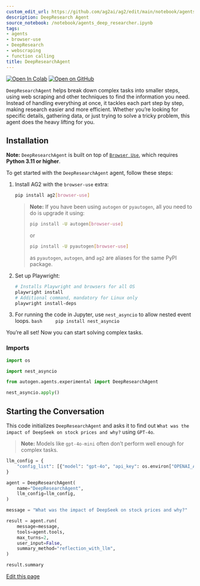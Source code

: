 ```yaml
---
custom_edit_url: https://github.com/ag2ai/ag2/edit/main/notebook/agents_deep_researcher.ipynb
description: DeepResearch Agent
source_notebook: /notebook/agents_deep_researcher.ipynb
tags:
- agents
- browser-use
- DeepResearch
- webscraping
- function calling
title: DeepResearchAgent
---
```


<a href="https://colab.research.google.com/github/ag2ai/ag2/blob/main/notebook/agents_deep_researcher.ipynb" class="colab-badge" target="_blank"><img noZoom src="https://colab.research.google.com/assets/colab-badge.svg" alt="Open In Colab" /></a>
<a href="https://github.com/ag2ai/ag2/blob/main/notebook/agents_deep_researcher.ipynb" class="github-badge" target="_blank"><img noZoom src="https://img.shields.io/badge/Open%20on%20GitHub-grey?logo=github" alt="Open on GitHub" /></a>




`DeepResearchAgent` helps break down complex tasks into smaller steps,
using web scraping and other techniques to find the information you
need. Instead of handling everything at once, it tackles each part step
by step, making research easier and more efficient. Whether you’re
looking for specific details, gathering data, or just trying to solve a
tricky problem, this agent does the heavy lifting for you.

## Installation

**Note:** `DeepResearchAgent` is built on top of
[`Browser Use`](https://github.com/browser-use/browser-use), which
requires **Python 3.11 or higher**.

To get started with the `DeepResearchAgent` agent, follow these steps:

1.  Install AG2 with the `browser-use` extra:

    ```bash
    pip install ag2[browser-use]
    ```

    > **Note:** If you have been using `autogen` or `pyautogen`, all you
    > need to do is upgrade it using:
    >
    > ```bash
    > pip install -U autogen[browser-use]
    > ```
    >
    > or
    >
    > ```bash
    > pip install -U pyautogen[browser-use]
    > ```
    >
    > as `pyautogen`, `autogen`, and `ag2` are aliases for the same PyPI
    > package.

2.  Set up Playwright:

    ```bash
    # Installs Playwright and browsers for all OS
    playwright install
    # Additional command, mandatory for Linux only
    playwright install-deps
    ```

3.  For running the code in Jupyter, use `nest_asyncio` to allow nested
    event loops. `bash     pip install nest_asyncio`

You’re all set! Now you can start solving complex tasks.

### Imports

```python
import os

import nest_asyncio

from autogen.agents.experimental import DeepResearchAgent

nest_asyncio.apply()
```

## Starting the Conversation

This code initializes `DeepResearchAgent` and asks it to find out
`What was the impact of DeepSeek on stock prices and why?` using
`GPT-4o`.

> **Note:** Models like `gpt-4o-mini` often don’t perform well enough
> for complex tasks.

```python
llm_config = {
    "config_list": [{"model": "gpt-4o", "api_key": os.environ["OPENAI_API_KEY"]}],
}

agent = DeepResearchAgent(
    name="DeepResearchAgent",
    llm_config=llm_config,
)

message = "What was the impact of DeepSeek on stock prices and why?"

result = agent.run(
    message=message,
    tools=agent.tools,
    max_turns=2,
    user_input=False,
    summary_method="reflection_with_llm",
)

result.summary
```

<div className="edit-url-container">
    <a className="edit-url" href="https://github.com/ag2ai/ag2/edit/main/notebook/agents_deep_researcher.ipynb" target='_blank'><Icon icon="pen" iconType="solid" size="13px"/> Edit this page</a>
</div>
